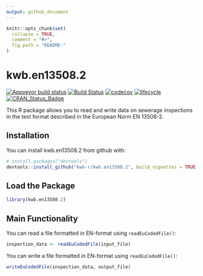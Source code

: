 ```yaml
---
output: github_document
---
```


<!-- README.md is generated from README.Rmd. Please edit that file -->

```r
knitr::opts_chunk$set(
  collapse = TRUE,
  comment = "#>",
  fig.path = "README-"
)
```

# kwb.en13508.2

[![Appveyor build status](https://ci.appveyor.com/api/projects/status/i5xx4npr86rg783h/branch/master?svg=true)](https://ci.appveyor.com/project/KWB-R/kwb-en13508-2/branch/master)
[![Build Status](https://travis-ci.org/KWB-R/kwb.en13508.2.svg?branch=master)](https://travis-ci.org/KWB-R/kwb.en13508.2)
[![codecov](https://codecov.io/github/KWB-R/kwb.en13508.2/branch/master/graphs/badge.svg)](https://codecov.io/github/KWB-R/kwb.en13508.2)
[![lifecycle](https://img.shields.io/badge/lifecycle-stable-brightgreen.svg)](https://www.tidyverse.org/lifecycle/#stable)
[![CRAN_Status_Badge](http://www.r-pkg.org/badges/version/kwb.en13508.2)](http://cran.r-project.org/package=kwb.en13508.2)

This R package allows you to read and write data on sewerage inspections in
the text format described in the European Norm EN 13508-2.

## Installation

You can install kwb.en13508.2 from github with:

```r
# install.packages("devtools")
devtools::install_github("kwb-r/kwb.en13508.2", build_vignettes = TRUE)
```

## Load the Package

```r
library(kwb.en13508.2)
```

## Main Functionality

You can read a file formatted in EN-format using `readEuCodedFile()`:

```r
inspection_data <- readEuCodedFile(input_file)
```

You can write a file formatted in EN-format using `readEuCodedFile()`:

```r
writeEuCodedFile(inspection_data, output_file)
```
